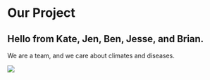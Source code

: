 # **Our Project**

## Hello from Kate, Jen, Ben, Jesse, and Brian. 

We are a team, and we care about climates and diseases. 

![](https://24.media.tumblr.com/b76b02ba820673795a89bc03ecf9e891/tumblr_n55t88X2e81r1tezoo3_500.gif)
